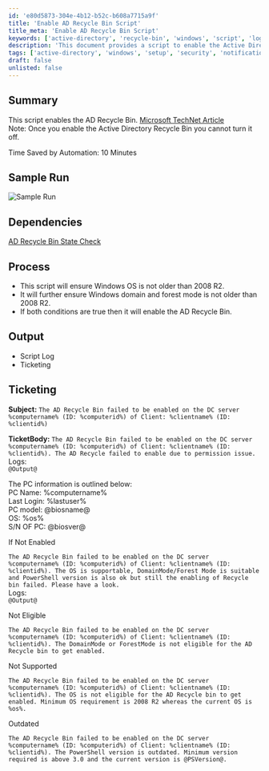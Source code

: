 ```yaml
---
id: 'e80d5873-304e-4b12-b52c-b608a7715a9f'
title: 'Enable AD Recycle Bin Script'
title_meta: 'Enable AD Recycle Bin Script'
keywords: ['active-directory', 'recycle-bin', 'windows', 'script', 'logging']
description: 'This document provides a script to enable the Active Directory Recycle Bin, detailing the prerequisites, process, sample output, and ticketing information in case of failure. The script ensures that the Windows OS and domain modes meet the necessary requirements before enabling the feature, and outlines the logging and notification procedures.'
tags: ['active-directory', 'windows', 'setup', 'security', 'notification']
draft: false
unlisted: false
---
```

## Summary

This script enables the AD Recycle Bin. [Microsoft TechNet Article](https://techcommunity.microsoft.com/t5/ask-the-directory-services-team/the-ad-recycle-bin-understanding-implementing-best-practices-and/ba-p/396944)  
Note: Once you enable the Active Directory Recycle Bin you cannot turn it off.

Time Saved by Automation: 10 Minutes

## Sample Run

![Sample Run](../../../static/img/AD---Enable-AD-Recycle-Bin/image_1.png)

## Dependencies

[AD Recycle Bin State Check](https://proval.itglue.com/DOC-5078775-7815146)

## Process

- This script will ensure Windows OS is not older than 2008 R2.
- It will further ensure Windows domain and forest mode is not older than 2008 R2.
- If both conditions are true then it will enable the AD Recycle Bin.

## Output

- Script Log
- Ticketing

## Ticketing

**Subject:** `The AD Recycle Bin failed to be enabled on the DC server %computername% (ID: %computerid%) of Client: %clientname% (ID: %clientid%)`  

**TicketBody:** `The AD Recycle Bin failed to be enabled on the DC server %computername% (ID: %computerid%) of Client: %clientname% (ID: %clientid%). The AD Recycle failed to enable due to permission issue.`  
Logs:  
`@Output@`  

The PC information is outlined below:  
PC Name: %computername%  
Last Login: %lastuser%  
PC model: @biosname@  
OS: %os%  
S/N OF PC: @biosver@  

If Not Enabled  

`The AD Recycle Bin failed to be enabled on the DC server %computername% (ID: %computerid%) of Client: %clientname% (ID: %clientid%). The OS is supportable, DomainMode/Forest Mode is suitable and PowerShell version is also ok but still the enabling of Recycle bin failed. Please have a look.`  
Logs:  
`@Output@`  

Not Eligible  

`The AD Recycle Bin failed to be enabled on the DC server %computername% (ID: %computerid%) of Client: %clientname% (ID: %clientid%). The DomainMode or ForestMode is not eligible for the AD Recycle bin to get enabled.`  

Not Supported  

`The AD Recycle Bin failed to be enabled on the DC server %computername% (ID: %computerid%) of Client: %clientname% (ID: %clientid%). The OS is not eligible for the AD Recycle bin to get enabled. Minimum OS requirement is 2008 R2 whereas the current OS is %os%.`  

Outdated  

`The AD Recycle Bin failed to be enabled on the DC server %computername% (ID: %computerid%) of Client: %clientname% (ID: %clientid%). The PowerShell version is outdated. Minimum version required is above 3.0 and the current version is @PSVersion@.`  












